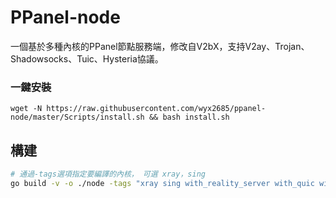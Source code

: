 # PPanel-node

一個基於多種內核的PPanel節點服務端，修改自V2bX，支持V2ay、Trojan、Shadowsocks、Tuic、Hysteria協議。

### 一鍵安裝

```
wget -N https://raw.githubusercontent.com/wyx2685/ppanel-node/master/Scripts/install.sh && bash install.sh
```

## 構建

```bash
# 通過-tags選項指定要編譯的內核， 可選 xray，sing
go build -v -o ./node -tags "xray sing with_reality_server with_quic with_grpc with_utls with_wireguard with_acme" -trimpath -ldflags "-s -w -buildid="
```


<Giscus />
